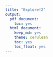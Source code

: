 ---
title: "Explore!2"
output:
  pdf_document:
    toc: yes
  html_document:
    keep_md: yes
    theme: cerulean
    toc: yes
    toc_float: yes
---
```{r, echo = FALSE, warning = FALSE}

```

